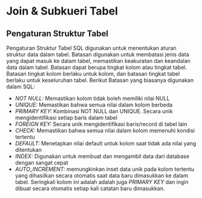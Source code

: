 # Join & Subkueri Tabel 

## Pengaturan Struktur Tabel

Pengaturan Struktur Tabel SQL digunakan untuk menentukan aturan struktur data dalam tabel. Batasan digunakan untuk membatasi jenis data yang dapat masuk ke dalam tabel, memastikan keakuratan dan keandalan data dalam tabel. Batasan dapat berupa tingkat kolom atau tingkat tabel. Batasan tingkat kolom berlaku untuk kolom, dan batasan tingkat tabel berlaku untuk keseluruhan tabel. Berikut Batasan yang biasanya digunakan dalam SQL:

* *NOT NULL:* Memastikan kolom tidak boleh memiliki nilai NULL
* *UNIQUE:* Memastikan bahwa semua nilai dalam kolom berbeda
* *PRIMARY KEY:* Kombinasi NOT NULL dan UNIQUE. Secara unik mengidentifikasi setiap baris dalam tabel
* *FOREIGN KEY:* Secara unik mengidentifikasi baris/record di tabel lain
* *CHECK:* Memastikan bahwa semua nilai dalam kolom memenuhi kondisi tertentu
* *DEFAULT:* Menetapkan nilai default untuk kolom saat tidak ada nilai yang ditentukan
* *INDEX:* Digunakan untuk membuat dan mengambil data dari database dengan sangat cepat
* *AUTO_INCREMENT:* memungkinkan inset data unik pada kolom tertentu yang dihasilkan secara otomatis saat data baru dimasukkan ke dalam tabel. Seringkali kolom ini adalah adalah juga *PRIMARY KEY* dan ingin dibuat secara otomatis setiap kali catatan baru dimasukkan.
